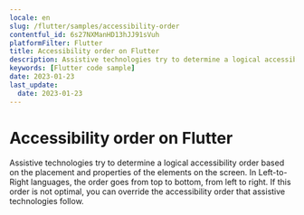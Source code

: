```yaml
---
locale: en
slug: /flutter/samples/accessibility-order
contentful_id: 6s27NXManHD13hJJ91sVuh
platformFilter: Flutter
title: Accessibility order on Flutter
description: Assistive technologies try to determine a logical accessibility order based on the placement and properties of the elements on the screen.
keywords: [Flutter code sample]
date: 2023-01-23
last_update:
  date: 2023-01-23
---
```


# Accessibility order on Flutter

Assistive technologies try to determine a logical accessibility order based on the placement and properties of the elements on the screen. In Left-to-Right languages, the order goes from top to bottom, from left to right. If this order is not optimal, you can override the accessibility order that assistive technologies follow.

<CodeSample id="accessibility-order" locale="en" platform="flutter"/>
